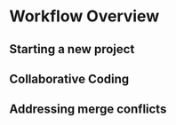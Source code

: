 # Workflow Overview

## Starting a new project

## Collaborative Coding

## Addressing merge conflicts
